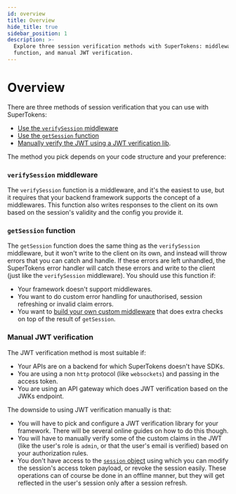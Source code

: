 ```yaml
---
id: overview
title: Overview
hide_title: true
sidebar_position: 1
description: >-
  Explore three session verification methods with SuperTokens: middleware,
  function, and manual JWT verification.
---
```


# Overview

There are three methods of session verification that you can use with SuperTokens:
- [Use the `verifySession` middleware](./verify-session)
- [Use the `getSession` function](./get-session)
- [Manually verify the JWT using a JWT verification lib](/docs/additional-verification/session-verification/protect-api-routes/manual-jwt-verification).

The method you pick depends on your code structure and your preference:

### `verifySession` middleware
The `verifySession` function is a middleware, and it's the easiest to use, but it requires that your backend framework supports the concept of a middlewares. This function also writes responses to the client on its own based on the session's validity and the config you provide it.

### `getSession` function
The `getSession` function does the same thing as the `verifySession` middleware, but it won't write to the client on its own, and instead will throw errors that you can catch and handle. If these errors are left unhandled, the SuperTokens error handler will catch these errors and write to the client (just like the `verifySession` middleware). You should use this function if:
- Your framework doesn't support middlewares.
- You want to do custom error handling for unauthorised, session refreshing or invalid claim errors.
- You want to [build your own custom middleware](./get-session#building-your-own-custom-middleware) that does extra checks on top of the result of `getSession`.

### Manual JWT verification
The JWT verification method is most suitable if:
- Your APIs are on a backend for which SuperTokens doesn't have SDKs.
- You are using a non `http` protocol (like `websockets`) and passing in the access token.
- You are using an API gateway which does JWT verification based on the JWKs endpoint.

The downside to using JWT verification manually is that:
- You will have to pick and configure a JWT verification library for your framework. There will be several online guides on how to do this though.
- You will have to manually verify some of the custom claims in the JWT (like the user's role is `admin`, or that the user's email is verified) based on your authorization rules.
- You don't have access to the [`session` object](verify-session#the-session-object) using which you can modify the session's access token payload, or revoke the session easily. These operations can of course be done in an offline manner, but they will get reflected in the user's session only after a session refresh.